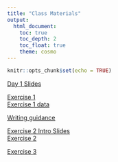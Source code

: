 ```yaml
---
title: "Class Materials"
output: 
  html_document:
    toc: true
    toc_depth: 2
    toc_float: true
    theme: cosmo
---
```


```r
knitr::opts_chunk$set(echo = TRUE)
```

[Day 1 Slides](https://docs.google.com/presentation/d/1tDc7bRdqtS0Itdvcruv1SnhohqEAGyoD7jWoBxgc6ns/edit?usp=sharing)  

[Exercise 1](day1.html)  
[Exercise 1 data](https://tinyurl.com/yc72k45p)

[Writing guidance](http://abacus.bates.edu/~ganderso/biology/resources/writing/HTWtablefigs.html#legends)

[Exercise 2 Intro Slides](https://docs.google.com/presentation/d/1UTwZB3AvpDPUB4huQ2FV2PPjqQFFVX2l8sGrufTNlf4/edit?usp=sharing)  
[Exercise 2](day2.html)  

[Exercise 3](day3.html)  

